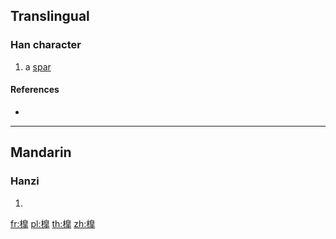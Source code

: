 ==Translingual==

===Han character===
{{Han char|rn=75|rad=木|as=12|sn=16|four=|canj=DHUJ}}

# a [[spar]]

====References====
* {{Han ref|kx=0555.311|dkj=15620|hdz=21293.080|uh=6A70|ud=27248}}

----

==Mandarin==

===Hanzi===
{{cmn-hanzi|pin=[[gāo]] ([[gao1]])|wg=kao<sup>1</sup>}}

# {{defn|lang=cmn|sort=木12}}

[[fr:橰]]
[[pl:橰]]
[[th:橰]]
[[zh:橰]]